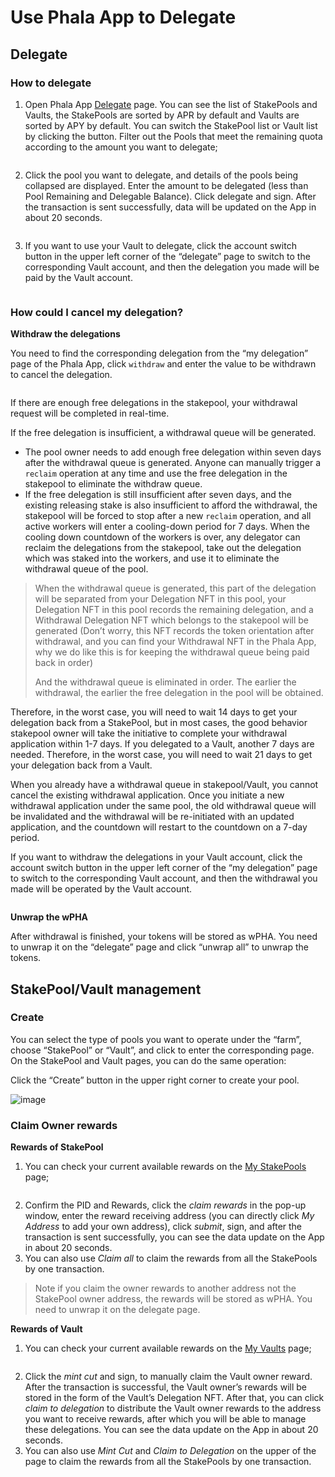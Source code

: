 # Use Phala App to Delegate

## Delegate <a href="#delegate" id="delegate"></a>

### How to delegate <a href="#how-to-delegate" id="how-to-delegate"></a>

1. Open Phala App [Delegate](https://app.phala.network/delegate/) page. You can see the list of StakePools and Vaults, the StakePools are sorted by APR by default and Vaults are sorted by APY by default. You can switch the StakePool list or Vault list by clicking the button. Filter out the Pools that meet the remaining quota according to the amount you want to delegate;

<Frame>
    <img src="https://user-images.githubusercontent.com/110812052/209429064-02506702-8646-48f1-9d32-0a2578380218.png" alt="" />
</Frame>

2. Click the pool you want to delegate, and details of the pools being collapsed are displayed. Enter the amount to be delegated (less than Pool Remaining and Delegable Balance). Click delegate and sign. After the transaction is sent successfully, data will be updated on the App in about 20 seconds.

<Frame>
    <img src="https://user-images.githubusercontent.com/110812052/209429293-f97c0736-04a2-4cff-9e92-d4f2130a4eab.png" alt="" />
</Frame>

3. If you want to use your Vault to delegate, click the account switch button in the upper left corner of the “delegate” page to switch to the corresponding Vault account, and then the delegation you made will be paid by the Vault account.

<Frame>
    <img src="https://user-images.githubusercontent.com/110812052/209429779-a1b7b517-42e6-4b6f-ad78-e36e49070578.png" alt="" />
</Frame>

### How could I cancel my delegation? <a href="#how-could-i-cancel-my-delegation" id="how-could-i-cancel-my-delegation"></a>

**Withdraw the delegations**

You need to find the corresponding delegation from the “my delegation” page of the Phala App, click `withdraw` and enter the value to be withdrawn to cancel the delegation.

<Frame>
    <img src="https://user-images.githubusercontent.com/110812052/209429550-27a28ae0-d20e-4749-9aae-970328cccaa1.png" alt="" />
</Frame>

If there are enough free delegations in the stakepool, your withdrawal request will be completed in real-time.

If the free delegation is insufficient, a withdrawal queue will be generated.

* The pool owner needs to add enough free delegation within seven days after the withdrawal queue is generated. Anyone can manually trigger a `reclaim` operation at any time and use the free delegation in the stakepool to eliminate the withdraw queue.
* If the free delegation is still insufficient after seven days, and the existing releasing stake is also insufficient to afford the withdrawal, the stakepool will be forced to stop after a new `reclaim` operation, and all active workers will enter a cooling-down period for 7 days. When the cooling down countdown of the workers is over, any delegator can reclaim the delegations from the stakepool, take out the delegation which was staked into the workers, and use it to eliminate the withdrawal queue of the pool.

> When the withdrawal queue is generated, this part of the delegation will be separated from your Delegation NFT in this pool, your Delegation NFT in this pool records the remaining delegation, and a Withdrawal Delegation NFT which belongs to the stakepool will be generated (Don’t worry, this NFT records the token orientation after withdrawal, and you can find your Withdrawal NFT in the Phala App, why we do like this is for keeping the withdrawal queue being paid back in order)
>
> And the withdrawal queue is eliminated in order. The earlier the withdrawal, the earlier the free delegation in the pool will be obtained.

Therefore, in the worst case, you will need to wait 14 days to get your delegation back from a StakePool, but in most cases, the good behavior stakepool owner will take the initiative to complete your withdrawal application within 1-7 days. If you delegated to a Vault, another 7 days are needed. Therefore, in the worst case, you will need to wait 21 days to get your delegation back from a Vault.

When you already have a withdrawal queue in stakepool/Vault, you cannot cancel the existing withdrawal application. Once you initiate a new withdrawal application under the same pool, the old withdrawal queue will be invalidated and the withdrawal will be re-initiated with an updated application, and the countdown will restart to the countdown on a 7-day period.

If you want to withdraw the delegations in your Vault account, click the account switch button in the upper left corner of the “my delegation” page to switch to the corresponding Vault account, and then the withdrawal you made will be operated by the Vault account.

<Frame>
    <img src="https://user-images.githubusercontent.com/110812052/209429873-440f22f5-9640-4c00-93d6-5b330aa40883.png" alt="" />
</Frame>

**Unwrap the wPHA**

After withdrawal is finished, your tokens will be stored as wPHA. You need to unwrap it on the “delegate” page and click “unwrap all” to unwrap the tokens.

## StakePool/Vault management <a href="#stakepoolvault-management" id="stakepoolvault-management"></a>

### Create <a href="#create" id="create"></a>

You can select the type of pools you want to operate under the “farm”, choose “StakePool” or “Vault”, and click to enter the corresponding page. On the StakePool and Vault pages, you can do the same operation:

Click the “Create” button in the upper right corner to create your pool.

![image](https://user-images.githubusercontent.com/110812052/209429918-868fdbf3-627d-412c-9be9-9ba20cb26d2f.png)

### Claim Owner rewards <a href="#claim-owner-rewards" id="claim-owner-rewards"></a>

**Rewards of StakePool**

1. You can check your current available rewards on the [My StakePools](https://app.phala.network/farm/stake-pool) page;

<Frame>
    <img src="https://user-images.githubusercontent.com/110812052/209430378-eae91aa1-155a-49fc-bd06-5a477f9461d3.png" alt="" />
</Frame>

2. Confirm the PID and Rewards, click the _claim rewards_ in the pop-up window, enter the reward receiving address (you can directly click _My Address_ to add your own address), click _submit_, sign, and after the transaction is sent successfully, you can see the data update on the App in about 20 seconds.
3. You can also use _Claim all_ to claim the rewards from all the StakePools by one transaction.

> Note if you claim the owner rewards to another address not the StakePool owner address, the rewards will be stored as wPHA. You need to unwrap it on the delegate page.

**Rewards of Vault**

1. You can check your current available rewards on the [My Vaults](https://app.phala.network/farm/vault) page;

<Frame>
    <img src="https://user-images.githubusercontent.com/110812052/209430114-8ce86909-2439-4770-9ed9-aa3e6fa524f5.png" alt="" />
</Frame>

2. Click the _mint cut_ and sign, to manually claim the Vault owner reward. After the transaction is successful, the Vault owner’s rewards will be stored in the form of the Vault’s Delegation NFT. After that, you can click _claim to delegation_ to distribute the Vault owner rewards to the address you want to receive rewards, after which you will be able to manage these delegations. You can see the data update on the App in about 20 seconds.
3. You can also use _Mint Cut_ and _Claim to Delegation_ on the upper of the page to claim the rewards from all the StakePools by one transaction.
